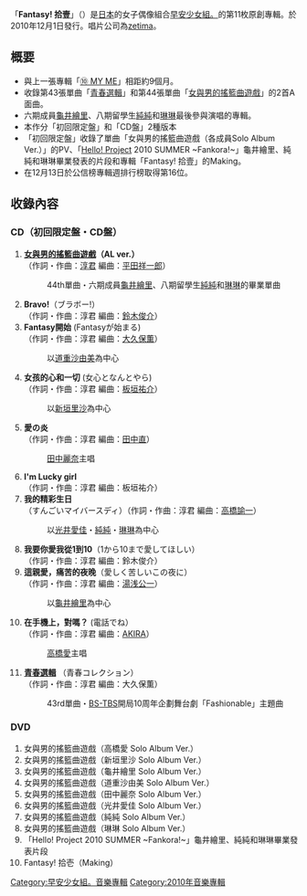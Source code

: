 {{unreferenced|time=2011-06-29T06:06:19+00:00}}
{{Infobox Album
| Name = Fantasy! 拾壹
| Cover = Fantasy!_拾壱_1.jpg 
| Artist = [[早安少女組。|早安少女組。]]
| Type = 專輯
| Released = 2010年12月1日
| Recorded = 2010年
| Genre = [[J-POP|J-POP]]
| Length = 
| Label = [[zetima|zetima]]
| Producer = [[淳君|淳君]]
| Certification  = 
| Chart position = * 週間最高排名第16位<small>（[[Oricon公信榜|Oricon]]）</small> 
| Reviews = 
| Last album            = [[⑩_MY_ME|⑩ MY ME]]<br />2010年
| This album            = '''Fantasy! 拾壹'''<br />2010年
| Next album            = [[12,_Smart|12, Smart]]<br />2011年
| Misc           = {{Singles
 | Name          = Fantasy! 拾壹
 | Type          = 錄音室專輯
 | Single 1      = [[青春選輯|青春選輯]]
 | Single 1 date = 2010年6月9日
 | Single 2      = [[女與男的搖籃曲遊戲|女與男的搖籃曲遊戲]]
 | Single 2 date = 2010年11月17日
}}
}}
「'''Fantasy! 拾壹'''」（{{lang|ja|Fantasy! 拾壱}}）是[[日本|日本]]的女子偶像組合[[早安少女組。|早安少女組。]]的第11枚原創專輯。於2010年12月1日發行。唱片公司為[[zetima|zetima]]。

== 概要 ==
* 與上一張專輯「[[⑩_MY_ME|⑩ MY ME]]」相距約9個月。
* 收錄第43張單曲「[[青春選輯|青春選輯]]」和第44張單曲「[[女與男的搖籃曲遊戲|女與男的搖籃曲遊戲]]」的2首A面曲。
* 六期成員[[龜井繪里|龜井繪里]]、八期留學生[[李純_(歌手)|純純]]和[[錢琳|琳琳]]最後參與演唱的專輯。
* 本作分「初回限定盤」和「CD盤」2種版本
* 「初回限定盤」收錄了單曲「女與男的搖籃曲遊戲（各成員Solo Album Ver.）」的PV、「[[Hello!_Project|Hello! Project]] 2010 SUMMER ~Fankora!~」龜井繪里、純純和琳琳畢業發表的片段和專輯「Fantasy! 拾壹」的Making。
* 在12月13日於公信榜專輯週排行榜取得第16位。

== 收錄內容 ==
=== CD（初回限定盤・CD盤） ===
# '''[[女與男的搖籃曲遊戲|女與男的搖籃曲遊戲]]（AL ver.）'''<br />（作詞・作曲：[[淳君|淳君]] 編曲：[[平田祥一郎|平田祥一郎]]）
#:44th單曲・六期成員[[龜井繪里|龜井繪里]]、八期留學生[[李純_(歌手)|純純]]和[[錢琳|琳琳]]的畢業單曲
# '''Bravo!'''（ブラボー!）<br />（作詞・作曲：淳君 編曲：[[鈴木俊介|鈴木俊介]]）
# '''Fantasy開始''' (Fantasyが始まる)<br />（作詞・作曲：淳君 編曲：[[大久保薫|大久保薫]]）
#:以[[道重沙由美|道重沙由美]]為中心
# '''女孩的心和一切''' (女心となんとやら)<br />（作詞・作曲：淳君 編曲：[[板垣祐介|板垣祐介]]）
#:以[[新垣里沙|新垣里沙]]為中心
# '''愛の炎'''<br />（作詞・作曲：淳君 編曲：[[田中直|田中直]]）
#:[[田中麗奈_(早安少女組)|田中麗奈]]主唱
# '''I'm Lucky girl'''<br />（作詞・作曲：淳君 編曲：板垣祐介）
# '''我的精彩生日'''<br />（すんごいマイバースディ）（作詞・作曲：淳君 編曲：[[高橋諭一|高橋諭一]]）
#:以[[光井愛佳|光井愛佳]]・[[李純_(歌手)|純純]]・[[錢琳|琳琳]]為中心
# '''我要你愛我從1到10'''（1から10まで愛してほしい）<br />（作詞・作曲：淳君 編曲：鈴木俊介）
# '''這親愛，痛苦的夜晚'''（愛しく苦しいこの夜に）<br />（作詞・作曲：淳君 編曲：[[湯浅公一|湯浅公一]]）
#:以[[龜井繪里|龜井繪里]]為中心
# '''在手機上，對嗎？''' (電話でね）<br />（作詞・作曲：淳君 編曲：[[AKIRA|AKIRA]]）
#:[[高橋愛|高橋愛]]主唱
# '''[[青春選輯|青春選輯]]''' （青春コレクション）<br />（作詞・作曲：淳君 編曲：大久保薫）
#:43rd單曲・[[BS-TBS|BS-TBS]]開局10周年企劃舞台劇「Fashionable」主題曲

=== DVD ===
#女與男的搖籃曲遊戲（高橋愛 Solo Album Ver.）
#女與男的搖籃曲遊戲（新垣里沙 Solo Album Ver.）
#女與男的搖籃曲遊戲（龜井繪里 Solo Album Ver.）
#女與男的搖籃曲遊戲（道重沙由美 Solo Album Ver.）
#女與男的搖籃曲遊戲（田中麗奈 Solo Album Ver.）
#女與男的搖籃曲遊戲（光井愛佳 Solo Album Ver.）
#女與男的搖籃曲遊戲（純純 Solo Album Ver.）
#女與男的搖籃曲遊戲（琳琳 Solo Album Ver.）
#「Hello! Project 2010 SUMMER ~Fankora!~」龜井繪里、純純和琳琳畢業發表片段
#Fantasy! 拾壱（Making）

{{早安少女組。}}

{{DEFAULTSORT:Fantasy! Juuichi}}
[[Category:早安少女組。音樂專輯|Category:早安少女組。音樂專輯]]
[[Category:2010年音樂專輯|Category:2010年音樂專輯]]